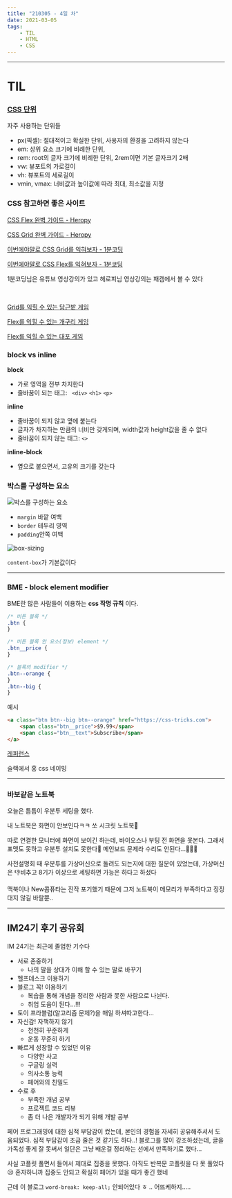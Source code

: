 ```yaml
---
title: "210305 - 4일 차"
date: 2021-03-05
tags:
    - TIL
    - HTML
    - CSS
---
```


---

# TIL

### [CSS 단위](https://developer.mozilla.org/en-US/docs/Learn/CSS/Building_blocks/Values_and_units#numbers_lengths_and_percentages)

자주 사용하는 단위들

-   px(픽셀): 절대적이고 확실한 단위, 사용자의 환경을 고려하지 않는다
-   em: 상위 요소 크기에 비례한 단위,
-   rem: root의 글자 크기에 비례한 단위, 2rem이면 기본 글자크기 2배
-   vw: 뷰포트의 가로길이
-   vh: 뷰포트의 세로길이
-   vmin, vmax: 너비값과 높이값에 따라 최대, 최소값을 지정

### CSS 참고하면 좋은 사이트

[CSS Flex 완벽 가이드 - Heropy](https://heropy.blog/2018/11/24/css-flexible-box/)

[CSS Grid 완벽 가이드 - Heropy](https://heropy.blog/2019/08/17/css-grid/)

[이번에야말로 CSS Grid를 익혀보자 - 1분코딩](https://studiomeal.com/archives/533)

[이번에야말로 CSS Flex를 익혀보자 - 1분코딩](https://studiomeal.com/archives/197)

1분코딩님은 유튜브 영상강의가 있고 헤로피님 영상강의는 패캠에서 볼 수 있다

<br />

[Grid를 익힐 수 있는 당근밭 게임](https://cssgridgarden.com/#ko)

[Flex를 익힐 수 있는 개구리 게임](https://flexboxfroggy.com/#ko)

[Flex를 익힐 수 있는 대포 게임](http://www.flexboxdefense.com/)

### block vs inline

**block**

-   가로 영역을 전부 차지한다
-   줄바꿈이 되는 태그: ` <div>` `<h1>` `<p> `

**inline**

-   줄바꿈이 되지 않고 옆에 붙는다
-   글자가 차지하는 만큼의 너비만 갖게되며, width값과 height값을 줄 수 없다
-   줄바꿈이 되지 않는 태그: `<>`

**inline-block**

-   옆으로 붙으면서, 고유의 크기를 갖는다

### 박스를 구성하는 요소

![박스를 구성하는 요소](https://codinglead.github.io/images/box-model.png)

-   `margin` 바깥 여백
-   `border` 테두리 영역
-   `padding`안쪽 여백

![box-sizing](https://cssgurubd.files.wordpress.com/2015/01/box-model_of_css3.png)

`content-box`가 기본값이다

---

### BME - block element modifier

BME란 많은 사람들이 이용하는 **css 작명 규칙** 이다.

```css
/* 버튼 블록 */
.btn {
}

/* 버튼 블록 안 요소(정보) element */
.btn__price {
}

/* 블록의 modifier */
.btn--orange {
}
.btn--big {
}
```

예시

```html
<a class="btn btn--big btn--orange" href="https://css-tricks.com">
    <span class="btn__price">$9.99</span>
    <span class="btn__text">Subscribe</span>
</a>
```

[레퍼런스](https://css-tricks.com/bem-101/)

슬랙에서 홍 css 네이밍

---

### 바보같은 노트북

오늘은 틈틈이 우분투 세팅을 했다.

내 노트북은 화면이 안보인다ㅋㅋ 쏘 시크릿 노트북👻

따로 연결한 모니터에 화면이 보이긴 하는데, 바이오스나 부팅 전 화면을 못본다. 그래서 포맷도 못하고 우분투 설치도 못한다💩 메인보드 문제라 수리도 안된다...💩💩💩

사전설명회 때 우분투를 가상머신으로 돌려도 되는지에 대한 질문이 있었는데, 가상머신은 👎비추고 8기가 이상으로 세팅하면 가능은 하다고 하셨다

맥북이나 New콤퓨타는 진작 포기했기 때문에 그저 노트북이 메모리가 부족하다고 징징대지 않길 바랄뿐..

---

## IM24기 후기 공유회

IM 24기는 최근에 졸업한 기수다

-   서로 존중하기
    -   나의 말을 상대가 이해 할 수 있는 말로 바꾸기
-   헬프데스크 이용하기
-   블로그 꼭! 이용하기
    -   복습을 통해 개념을 정리한 사람과 못한 사람으로 나뉜다.
    -   취업 도움이 된다...!!!
-   토이 프라블럼(알고리즘 문제?)을 매일 하셔따고한다...
-   자신감! 자책하지 않기
    -   천천히 꾸준하게
    -   운동 꾸준히 하기
-   빠르게 성장할 수 있었던 이유
    -   다양한 사고
    -   구글링 실력
    -   의사소통 능력
    -   페어와의 친밀도
-   수료 후
    -   부족한 개념 공부
    -   프로젝트 코드 리뷰
    -   좀 더 나은 개발자가 되기 위해 개발 공부

페어 프로그래밍에 대한 심적 부담감이 컸는데, 본인의 경험을 자세히 공유해주셔서 도움되었다. 심적 부담감이 조금 줄은 것 같기도 하다..! 블로그를 많이 강조하셨는데, 글을 가독성 좋게 잘 못써서 일단은 그냥 배운걸 정리하는 선에서 만족하기로 했다...

사실 코플릿 풀면서 들어서 제대로 집중을 못했다. 아직도 반복문 코플릿을 다 못 풀었다😥 혼자하니까 집중도 안되고 확실히 페어가 있을 때가 좋긴 했네

근데 이 블로그 `word-break: keep-all;` 안되어있다 ㅎ .. 어뜨케하지.....
